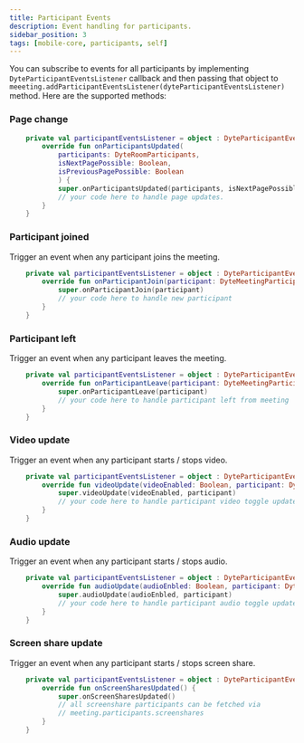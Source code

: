 ```yaml
---
title: Participant Events
description: Event handling for participants.
sidebar_position: 3
tags: [mobile-core, participants, self]
---
```


You can subscribe to events for all participants by implementing
`DyteParticipantEventsListener` callback and then passing that object to
`meeeting.addParticipantEventsListener(dyteParticipantEventsListener)` method.
Here are the supported methods:

### Page change

```kotlin
    private val participantEventsListener = object : DyteParticipantEventsListener {
        override fun onParticipantsUpdated(
            participants: DyteRoomParticipants,
            isNextPagePossible: Boolean,
            isPreviousPagePossible: Boolean
            ) {
            super.onParticipantsUpdated(participants, isNextPagePossible, isPreviousPagePossible)
            // your code here to handle page updates.
        }
    }
```

### Participant joined

Trigger an event when any participant joins the meeting.

```kotlin
    private val participantEventsListener = object : DyteParticipantEventsListener {
        override fun onParticipantJoin(participant: DyteMeetingParticipant) {
            super.onParticipantJoin(participant)
            // your code here to handle new participant
        }
    }
```

### Participant left

Trigger an event when any participant leaves the meeting.

```kotlin
    private val participantEventsListener = object : DyteParticipantEventsListener {
        override fun onParticipantLeave(participant: DyteMeetingParticipant) {
            super.onParticipantLeave(participant)
            // your code here to handle participant left from meeting
        }
    }
```

### Video update

Trigger an event when any participant starts / stops video.

```kotlin
    private val participantEventsListener = object : DyteParticipantEventsListener {
        override fun videoUpdate(videoEnabled: Boolean, participant: DyteMeetingParticipant) {
            super.videoUpdate(videoEnabled, participant)
            // your code here to handle participant video toggle update
        }
    }
```

### Audio update

Trigger an event when any participant starts / stops audio.

```kotlin
    private val participantEventsListener = object : DyteParticipantEventsListener {
        override fun audioUpdate(audioEnbled: Boolean, participant: DyteMeetingParticipant) {
            super.audioUpdate(audioEnbled, participant)
            // your code here to handle participant audio toggle update
        }
    }
```

### Screen share update

Trigger an event when any participant starts / stops screen share.

```kotlin
    private val participantEventsListener = object : DyteParticipantEventsListener {
        override fun onScreenSharesUpdated() {
            super.onScreenSharesUpdated()
            // all screenshare participants can be fetched via
            // meeting.participants.screenshares
        }
    }
```
